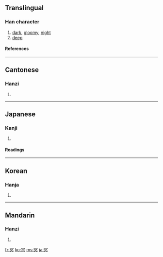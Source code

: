 ==Translingual==
===Han character===
{{Han char|rn=14|rad=冖|as=08|sn=10|four=3780<sub>0</sub>|canj=月日卜金 (BAYC)}}
# [[dark]], [[gloomy]], [[night]]
# [[deep]]
====References====
{{Han ref|kx=0130.280|dkj=01588|dj=0293.080|hdz=10304.100|uh=51A5|ud=20901|bh=ADDF|bd=44511}}
----
==Cantonese==
===Hanzi===
{{yue-hanzi|jyut=|y=ming4}}
# {{defn|Cantonese}}
----
==Japanese==
===Kanji===
{{ja-kanji|grade=|rs=冖08}}
# {{defn|Japanese}}
====Readings====
{{ja-readings|on=[[めい]] (mei)|kun=[[くらい]] (kurai)}}
----
==Korean==
===Hanja===
{{ko-hanja|hangeul=명|rv=myeong|mr=myŏng}}
# {{defn|Korean}}
----
==Mandarin==
===Hanzi===
{{cmn-hanzi|pin=[[míng]] ([[ming2]])|wg=ming<sup>2</sup>}}
# {{defn|Mandarin}}

[[fr:冥]]
[[ko:冥]]
[[ms:冥]]
[[ja:冥]]